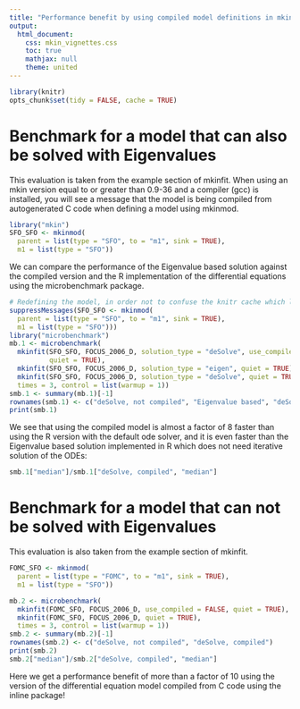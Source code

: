 ---
title: "Performance benefit by using compiled model definitions in mkin"
output:
  html_document:
    css: mkin_vignettes.css
    toc: true
    mathjax: null
    theme: united
---
<!--
%\VignetteEngine{knitr::rmarkdown}
%\VignetteIndexEntry{Performance benefit by using compiled model definitions in mkin}
-->

```{r, include = FALSE}
library(knitr)
opts_chunk$set(tidy = FALSE, cache = TRUE)
```

# Benchmark for a model that can also be solved with Eigenvalues

This evaluation is taken from the example section of mkinfit. When using an mkin version
equal to or greater than 0.9-36 and a compiler (gcc) is installed, you will see
a message that the model is being compiled from autogenerated C code when
defining a model using mkinmod.

```{r create_SFO_SFO}
library("mkin")
SFO_SFO <- mkinmod(
  parent = list(type = "SFO", to = "m1", sink = TRUE),
  m1 = list(type = "SFO"))
```

We can compare the performance of the Eigenvalue based solution against the
compiled version and the R implementation of the differential equations using
the microbenchmark package.


```{r benchmark_SFO_SFO, echo=-(1:2)}
# Redefining the model, in order not to confuse the knitr cache which leads to segfaults
suppressMessages(SFO_SFO <- mkinmod(
  parent = list(type = "SFO", to = "m1", sink = TRUE),
  m1 = list(type = "SFO")))
library("microbenchmark")
mb.1 <- microbenchmark(
  mkinfit(SFO_SFO, FOCUS_2006_D, solution_type = "deSolve", use_compiled = FALSE, 
          quiet = TRUE),
  mkinfit(SFO_SFO, FOCUS_2006_D, solution_type = "eigen", quiet = TRUE),
  mkinfit(SFO_SFO, FOCUS_2006_D, solution_type = "deSolve", quiet = TRUE),
  times = 3, control = list(warmup = 1))
smb.1 <- summary(mb.1)[-1]
rownames(smb.1) <- c("deSolve, not compiled", "Eigenvalue based", "deSolve, compiled")
print(smb.1)
```

We see that using the compiled model is almost a factor of 8 faster than using the R version
with the default ode solver, and it is even faster than the Eigenvalue based solution implemented
in R which does not need iterative solution of the ODEs:

```{r}
smb.1["median"]/smb.1["deSolve, compiled", "median"]
```

# Benchmark for a model that can not be solved with Eigenvalues

This evaluation is also taken from the example section of mkinfit. 

```{r benchmark_FOMC_SFO}
FOMC_SFO <- mkinmod(
  parent = list(type = "FOMC", to = "m1", sink = TRUE),
  m1 = list(type = "SFO"))

mb.2 <- microbenchmark(
  mkinfit(FOMC_SFO, FOCUS_2006_D, use_compiled = FALSE, quiet = TRUE),
  mkinfit(FOMC_SFO, FOCUS_2006_D, quiet = TRUE),
  times = 3, control = list(warmup = 1))
smb.2 <- summary(mb.2)[-1]
rownames(smb.2) <- c("deSolve, not compiled", "deSolve, compiled")
print(smb.2)
smb.2["median"]/smb.2["deSolve, compiled", "median"]

```

Here we get a performance benefit of more than a factor of 10 using the version
of the differential equation model compiled from C code using the inline package!

